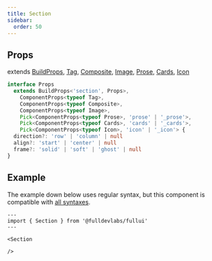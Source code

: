 ```yaml
---
title: Section
sidebar: 
  order: 50
---
```


## Props
extends [BuildProps](/guides/components), [Tag](/components/tag), [Composite](/components/composite), [Image](/components/image), [Prose](/components/prose), [Cards](/components/cards), [Icon](/components/icon)
```ts
interface Props
  extends BuildProps<'section', Props>,
    ComponentProps<typeof Tag>,
    ComponentProps<typeof Composite>,
    ComponentProps<typeof Image>,
    Pick<ComponentProps<typeof Prose>, 'prose' | '_prose'>,
    Pick<ComponentProps<typeof Cards>, 'cards' | '_cards'>,
    Pick<ComponentProps<typeof Icon>, 'icon' | '_icon'> {
  direction?: 'row' | 'column' | null
  align?: 'start' | 'center' | null
  frame?: 'solid' | 'soft' | 'ghost' | null
}
```

## Example
The example down below uses regular syntax, but this component is compatible with [all syntaxes](/guides/components#syntax).

```astro live
---
import { Section } from '@fulldevlabs/fullui'
---

<Section 
  
/>
```